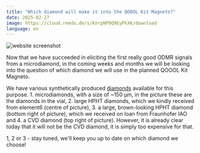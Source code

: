 ```yaml
---
title: "Which diamond will make it into the QOOOL Kit Magneto?"
date: 2025-02-27
image: https://cloud.reedu.de/s/KnrpNP9Q9EyPkXK/download
language: en
---
```


![website screenshot](https://cloud.reedu.de/s/KnrpNP9Q9EyPkXK/download)

Now that we have succeeded in eliciting the first really good ODMR signals from a microdiamond, in the coming weeks and months we will be looking into the question of which diamond we will use in the planned QOOOL Kit Magneto.

We have various synthetically produced [diamonds](https://qoool-sensing.org/en/world-of-quantum#diamond) available for this purpose. 1. microdiamonds, with a size of ~150 µm, in the picture these are the diamonds in the vial, 2. large HPHT diamonds, which we kindly received from element6 (centre of picture), 3. a large, brown-looking HPHT diamond (bottom right of picture), which we received on loan from Fraunhofer IAO and 4. a CVD diamond (top right of picture). However, it is already clear today that it will not be the CVD diamond, it is simply too expensive for that.

1, 2 or 3 - stay tuned, we'll keep you up to date on which diamond we choose!
